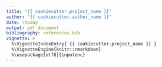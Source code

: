 ```yaml
---
title: "{{ cookiecutter.project_name }}"
author: "{{ cookiecutter.author_name }}"
date: \today
output: pdf_document
bibliography: references.bib
vignette: >
  %\VignetteIndexEntry{ {{ cookiecutter.project_name }} }
  %\VignetteEngine{knitr::rmarkdown}
  %\usepackage[utf8]{inputenc} 
---
```


